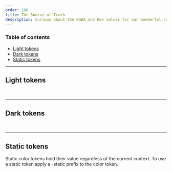 ```yaml
---
order: 100
title: The Source of Truth
description: Curious about the RGBA and Hex values for our wonderful color tokens? Ponder no longer!
---
```


### Table of contents

- [Light tokens](/zzz/color-codes#Light%20tokens)
- [Dark tokens](/zzz/color-codes#Dark%20tokens)
- [Static tokens](/zzz/color-codes#Static%20tokens)

---

## Light tokens

<HexRGBAColorSamples group="light" />

<BR />

---

## Dark tokens

<HexRGBAColorSamples group="dark" />

<BR />

---

## Static tokens

Static color tokens hold their value regardless of the current context. To use a static token apply a -static prefix to the color token.

<HexRGBAColorSamples group="static" />

<BR />
